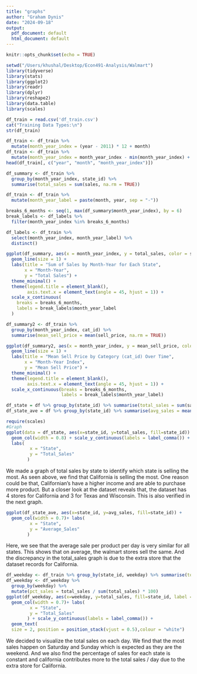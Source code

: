 ```yaml
---
title: "graphs"
author: "Graham Dynis"
date: "2024-09-18"
output:
  pdf_document: default
  html_document: default
---
```


```r
knitr::opts_chunk$set(echo = TRUE)
```

```r
setwd("/Users/khushal/Desktop/Econ491-Analysis/Walmart")
library(tidyverse)
library(stats)
library(ggplot2)
library(readr)
library(dplyr)
library(reshape2)
library(data.table)
library(scales)
```

```r
df_train = read.csv('df_train.csv')
cat("Training Data Types:\n")
str(df_train)
```

```r
df_train <- df_train %>%
  mutate(month_year_index = (year - 2011) * 12 + month)
df_train <- df_train %>%
  mutate(month_year_index = month_year_index - min(month_year_index) + 1)
head(df_train[, c("year", "month", "month_year_index")])
```

```r
df_summary <- df_train %>%
  group_by(month_year_index, state_id) %>%
  summarise(total_sales = sum(sales, na.rm = TRUE))
```

```r
df_train <- df_train %>%
  mutate(month_year_label = paste(month, year, sep = "-"))
```

```r
breaks_6_months <- seq(1, max(df_summary$month_year_index), by = 6)
break_labels <- df_labels %>%
  filter(month_year_index %in% breaks_6_months)
```


```r
df_labels <- df_train %>%
  select(month_year_index, month_year_label) %>%
  distinct()
```


```r
ggplot(df_summary, aes(x = month_year_index, y = total_sales, color = state_id, group = state_id)) +
  geom_line(size = 1) +
  labs(title = "Sum of Sales by Month-Year for Each State",
       x = "Month-Year",
       y = "Total Sales") +
  theme_minimal() +
  theme(legend.title = element_blank(),
        axis.text.x = element_text(angle = 45, hjust = 1)) +
  scale_x_continuous(
    breaks = breaks_6_months,
    labels = break_labels$month_year_label
  )
```

```r
df_summary2 <- df_train %>%
  group_by(month_year_index, cat_id) %>%
  summarise(mean_sell_price = mean(sell_price, na.rm = TRUE))
```

```r
ggplot(df_summary2, aes(x = month_year_index, y = mean_sell_price, color = cat_id, group = cat_id)) +
  geom_line(size = 1) +
  labs(title = "Mean Sell Price by Category (cat_id) Over Time",
       x = "Month-Year Index",
       y = "Mean Sell Price") +
  theme_minimal() +
  theme(legend.title = element_blank(),
        axis.text.x = element_text(angle = 45, hjust = 1)) +
  scale_x_continuous(breaks = breaks_6_months,
                     labels = break_labels$month_year_label)
```



```r
df_state = df %>% group_by(state_id) %>% summarise(total_sales = sum(sales))
df_state_ave = df %>% group_by(state_id) %>% summarise(avg_sales = mean(sales))
```

```r
require(scales)
#Graph
ggplot(data = df_state, aes(x=state_id, y=total_sales, fill=state_id)) + 
  geom_col(width = 0.8) + scale_y_continuous(labels = label_comma()) + 
  labs(
         x = "State",
         y = "Total_Sales"
        )
```

We made a graph of total sales by state to identify which state is selling the most. As seen above, we find that California is selling the most. One reason could be that, Californian's have a higher income and are able to purchase more product. But a closer look at the dataset reveals that, the dataset has 4 stores for California and 3 for Texas and Wisconsin. This is also verified in the next graph. 


```r
ggplot(df_state_ave, aes(x=state_id, y=avg_sales, fill=state_id)) + 
  geom_col(width = 0.7)+ labs(
         x = "State",
         y = "Average_Sales"
        )
```


Here, we see that the average sale per product per day is very similar for all states. This shows that on average, the walmart stores sell the same. And the discrepancy in the total_sales graph is due to the extra store that the dataset records for California. 


```r
df_weekday <- df_train %>% group_by(state_id, weekday) %>% summarise(total_sales = sum(sales))
df_weekday <- df_weekday %>%
  group_by(weekday) %>%
  mutate(pct_sales = total_sales / sum(total_sales) * 100)
ggplot(df_weekday, aes(x=weekday, y=total_sales, fill=state_id, label = paste0(round(pct_sales, 1), "%"))) + 
  geom_col(width = 0.7)+ labs(
         x = "State",
         y = "Total_Sales"
        ) + scale_y_continuous(labels = label_comma()) +
  geom_text( 
  size = 2, position = position_stack(vjust = 0.5),colour = "white")
```

We decided to visualize the total sales on each day. We find that the most sales happen on Saturday and Sunday which is expected as they are the weekend. And we also find the percentage of sales for each state is constant and california contributes more to the total sales / day due to the extra store for California. 

